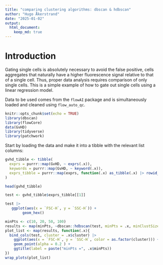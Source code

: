 ```yaml
---
title: "comparing clustering algorithms: dbscan & hdbscan"
author: "Hugo Åkerstrand"
date: "2025-01-02"
output: 
  html_document: 
    keep_md: true
---
```


# Introduction

Gating single cells is absolutely necessary to avoid the false positive, cells 
aggregates that naturally have a higher fluorescence signal relative to that of 
a single cell. Thus, proper data analysis requires comparison of only single cells. 
This is a simple example of how to gate out single cells using a linear regression model.

Data to be used comes from the `flowAI` package and is simultaneously loaded and
cleaned using `flow_auto_qc`.

```r
knitr::opts_chunk$set(echo = TRUE)
library(dbscan)
library(flowCore)
data(GvHD)
library(tidyverse)
library(patchwork)
```

Start by loading the data and make it into a tibble with the relevant list columns:

```r

gvhd_tibble <- tibble(
  exprs = purrr::map(GvHD, ~ exprs(.x)),                                                            # Expression data
  keywords = purrr::map(GvHD, ~ keyword(.x)),                                                       # Meta data
  exprs_tibble = purrr::map(exprs, function(.x) as_tibble(.x) |> rowid_to_column(var = 'event_id')) # For gating
)

head(gvhd_tibble)
```

```r
test <- gvhd_tibble$exprs_tibble[[1]]

test |> 
   ggplot(aes(x = `FSC-H`, y = `SSC-H`)) +
        geom_hex()
```

```r
minPts <- c(10, 20, 50, 100)
results <- map(minPts, ~dbscan::hdbscan(test, minPts = .x, minClustSize = 1))
plot_list <- map(results, function(.x){
  bind_cols(test, cluster = .x$cluster) |> 
    ggplot(aes(x = `FSC-H`, y = `SSC-H`, color = as.factor(cluster))) +
    geom_point(alpha = 0.2 ) +
    ggtitle(label = paste("minPts =", .x$minPts))
})
wrap_plots(plot_list)
```
